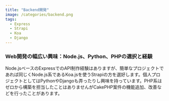 ```yaml
---
title: "Backend開発"
image: /categories/backend.png
tags:
  - Express
  - Strapi
  - Koa
  - Django
---
```


### Web開発の幅広い興味：Node.js、Python、PHPの選択と経験

Node.jsベースのExpressでのAPI制作経験はありますが、簡単なプロジェクトであれば同じくNode.js系であるKoa.jsを使うStrapiの方を選好します。個人プロジェクトとしてはPythonやDjangoも弄ったりし興味を持っています。PHP系はゼロから構築を担当したことはありませんがCakePHP案件の機能追加、改善などを行ったことがあります。